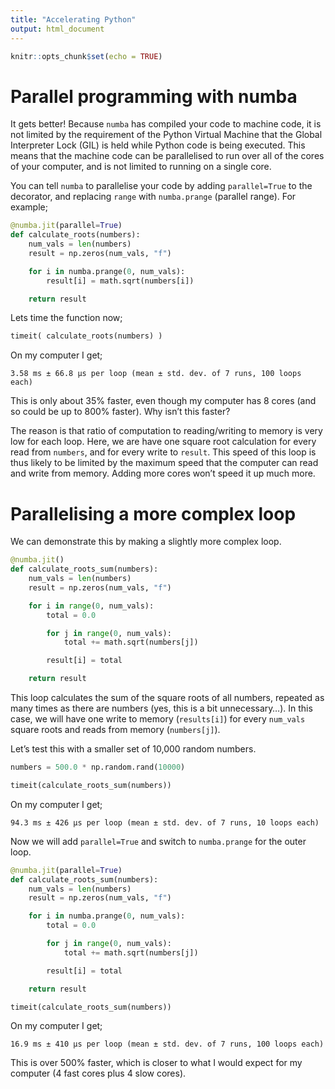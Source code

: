 ```yaml
---
title: "Accelerating Python"
output: html_document
---
```


```r
knitr::opts_chunk$set(echo = TRUE)
```

# Parallel programming with numba

It gets better! Because `numba` has compiled your code to machine code,
it is not limited by the requirement of the Python
Virtual Machine that the Global Interpreter Lock (GIL) is held while
Python code is being executed. This means that the machine code can
be parallelised to run over all of the cores of your computer, and
is not limited to running on a single core.

You can tell `numba` to parallelise your code by adding `parallel=True`
to the decorator, and replacing `range` with `numba.prange` (parallel range).
For example;

```python
@numba.jit(parallel=True)
def calculate_roots(numbers):
    num_vals = len(numbers)
    result = np.zeros(num_vals, "f")

    for i in numba.prange(0, num_vals):
        result[i] = math.sqrt(numbers[i])

    return result
```

Lets time the function now;

```python
timeit( calculate_roots(numbers) )
```

On my computer I get;

```
3.58 ms ± 66.8 µs per loop (mean ± std. dev. of 7 runs, 100 loops each)
```

This is only about 35% faster, even though my computer has 8 cores
(and so could be up to 800% faster). Why isn't this faster?

The reason is that ratio of computation to reading/writing to memory
is very low for each loop. Here, we are have one square root calculation
for every read from `numbers`, and for every write to `result`.
This speed of this loop is thus likely to be limited by the maximum
speed that the computer can read and write from memory. Adding more
cores won't speed it up much more.

# Parallelising a more complex loop

We can demonstrate this by making a slightly more complex loop.

```python
@numba.jit()
def calculate_roots_sum(numbers):
    num_vals = len(numbers)
    result = np.zeros(num_vals, "f")

    for i in range(0, num_vals):
        total = 0.0

        for j in range(0, num_vals):
            total += math.sqrt(numbers[j])

        result[i] = total

    return result
```

This loop calculates the sum of the square roots of all numbers,
repeated as many times as there are numbers (yes, this is a bit
unnecessary...). In this case, we will have one write to memory
(`results[i]`) for every `num_vals` square roots and reads from
memory (`numbers[j]`).

Let's test this with a smaller set of 10,000 random numbers.

```python
numbers = 500.0 * np.random.rand(10000)
```

```python
timeit(calculate_roots_sum(numbers))
```

On my computer I get;

```
94.3 ms ± 426 µs per loop (mean ± std. dev. of 7 runs, 10 loops each)
```

Now we will add `parallel=True` and switch to `numba.prange` for the outer
loop.

```python
@numba.jit(parallel=True)
def calculate_roots_sum(numbers):
    num_vals = len(numbers)
    result = np.zeros(num_vals, "f")

    for i in numba.prange(0, num_vals):
        total = 0.0

        for j in range(0, num_vals):
            total += math.sqrt(numbers[j])

        result[i] = total

    return result
```

```python
timeit(calculate_roots_sum(numbers))
```

On my computer I get;

```
16.9 ms ± 410 µs per loop (mean ± std. dev. of 7 runs, 100 loops each)
```

This is over 500% faster, which is closer to what I would expect for my
computer (4 fast cores plus 4 slow cores).


